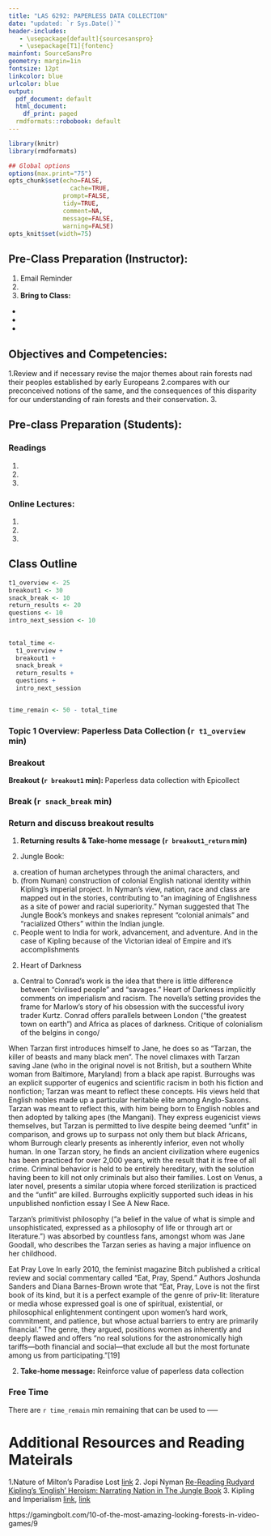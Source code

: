 ```yaml
---
title: "LAS 6292: PAPERLESS DATA COLLECTION"
date: "updated: `r Sys.Date()`"
header-includes:
   - \usepackage[default]{sourcesanspro}
   - \usepackage[T1]{fontenc}
mainfont: SourceSansPro
geometry: margin=1in
fontsize: 12pt
linkcolor: blue
urlcolor: blue
output:
  pdf_document: default
  html_document:
    df_print: paged
  rmdformats::robobook: default
---
```



```r
library(knitr)
library(rmdformats)

## Global options
options(max.print="75")
opts_chunk$set(echo=FALSE,
	             cache=TRUE,
               prompt=FALSE,
               tidy=TRUE,
               comment=NA,
               message=FALSE,
               warning=FALSE)
opts_knit$set(width=75)
```

## Pre-Class Preparation (Instructor):  

1. Email Reminder
2.
3. **Bring to Class:**  
*
*
*

## Objectives and Competencies:   

1.Review and if necessary revise the major themes about rain forests nad their peoples established by early Europeans
2.compares with our preconceived notions of the same, and the consequences of this disparity for our understanding of rain forests and their conservation.
3.


## Pre-class Preparation (Students):


### **Readings**
1.
2.
3.

### **Online Lectures:**  

1.
2.
3.
        

## Class Outline


```r

t1_overview <- 25
breakout1 <- 30
snack_break <- 10
return_results <- 20
questions <- 10
intro_next_session <- 10
  
  
total_time <- 
  t1_overview + 
  breakout1 + 
  snack_break + 
  return_results + 
  questions +
  intro_next_session 


time_remain <- 50 - total_time
```

### **Topic 1 Overview: Paperless Data Collection** (`r t1_overview` min)

### Breakout

**Breakout (`r breakout1` min): ** Paperless data collection with Epicollect


### Break (`r snack_break` min)

### Return and discuss breakout results

1. **Returning results & Take-home message (`r breakout1_return` min)** 


1. Jungle Book: 
a. creation of human archetypes through the animal characters, and 
b. (from Numan) construction of colonial English national identity within Kipling's imperial project. In Nyman's view, nation, race and class are mapped out in the stories, contributing to "an imagining of Englishness as a site of power and racial superiority." Nyman suggested that The Jungle Book's monkeys and snakes represent "colonial animals" and "racialized Others" within the Indian jungle.
c. People went to India for work, advancement, and adventure. And in the case of Kipling because of the Victorian ideal of Empire and it's accomplishments

2. Heart of Darkness
a. Central to Conrad's work is the idea that there is little difference between "civilised people" and "savages." Heart of Darkness implicitly comments on imperialism and racism. The novella's setting provides the frame for Marlow's story of his obsession with the successful ivory trader Kurtz. Conrad offers parallels between London ("the greatest town on earth") and Africa as places of darkness. Critique of colonialism of the belgins in congo/



When Tarzan first introduces himself to Jane, he does so as "Tarzan, the killer of beasts and many black men". The novel climaxes with Tarzan saving Jane (who in the original novel is not British, but a southern White woman from Baltimore, Maryland) from a black ape rapist.  Burroughs was an explicit supporter of eugenics and scientific racism in both his fiction and nonfiction; Tarzan was meant to reflect these concepts. His views held that English nobles made up a particular heritable elite among Anglo-Saxons. Tarzan was meant to reflect this, with him being born to English nobles and then adopted by talking apes (the Mangani). They express eugenicist views themselves, but Tarzan is permitted to live despite being deemed "unfit" in comparison, and grows up to surpass not only them but black Africans, whom Burrough clearly presents as inherently inferior, even not wholly human. In one Tarzan story, he finds an ancient civilization where eugenics has been practiced for over 2,000 years, with the result that it is free of all crime. Criminal behavior is held to be entirely hereditary, with the solution having been to kill not only criminals but also their families. Lost on Venus, a later novel, presents a similar utopia where forced sterilization is practiced and the "unfit" are killed. Burroughs explicitly supported such ideas in his unpublished nonfiction essay I See A New Race. 


Tarzan's primitivist philosophy ("a belief in the value of what is simple and unsophisticated, expressed as a philosophy of life or through art or literature.") was absorbed by countless fans, amongst whom was Jane Goodall, who describes the Tarzan series as having a major influence on her childhood. 

Eat Pray Love
In early 2010, the feminist magazine Bitch published a critical review and social commentary called "Eat, Pray, Spend." Authors Joshunda Sanders and Diana Barnes-Brown wrote that "Eat, Pray, Love is not the first book of its kind, but it is a perfect example of the genre of priv-lit: literature or media whose expressed goal is one of spiritual, existential, or philosophical enlightenment contingent upon women's hard work, commitment, and patience, but whose actual barriers to entry are primarily financial." The genre, they argued, positions women as inherently and deeply flawed and offers "no real solutions for the astronomically high tariffs—both financial and social—that exclude all but the most fortunate among us from participating."[19]



2. **Take-home message:** Reinforce value of paperless data collection
      
### Free Time

There are `r time_remain` min remaining that can be used to -----

# Additional Resources and Reading Mateirals

1.Nature of Milton's Paradise Lost [link](https://www.jstor.org/stable/25112601?seq=6#metadata_info_tab_contents)
2. Jopi Nyman [Re-Reading Rudyard Kipling's ‘English’ Heroism: Narrating Nation in The Jungle Book](https://onlinelibrary.wiley.com/doi/abs/10.1034/j.1600-0730.2001.d01-44.x)
3. Kipling and Imperialism [link](https://victorianweb.org/authors/kipling/rkimperialism.html), [link](https://victorianweb.org/authors/kipling/rkimperialism.html)


https://gamingbolt.com/10-of-the-most-amazing-looking-forests-in-video-games/9

